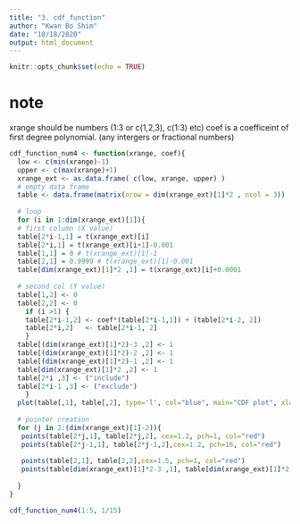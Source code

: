 ```yaml
---
title: "3. cdf_function"
author: "Kwan Bo Shim"
date: "10/18/2020"
output: html_document
---
```


```r
knitr::opts_chunk$set(echo = TRUE)
```

# note #
xrange should be numbers (1:3 or c(1,2,3), c(1:3) etc)
coef is a coefficeint of first degree polynomial. (any intergers or fractional numbers)


```r

cdf_function_num4 <- function(xrange, coef){
  low <- c(min(xrange)-1)
  upper <- c(max(xrange)+1)
  xrange_ext <- as.data.frame( c(low, xrange, upper) )
  # empty data frame
  table <- data.frame(matrix(nrow = dim(xrange_ext)[1]*2 , ncol = 3))
  
  # loop
  for (i in 1:dim(xrange_ext)[1]){
  # first column (X value)
  table[2*i-1,1] = t(xrange_ext)[i]
  table[2*i,1] = t(xrange_ext)[i+1]-0.001
  table[1,1] = 0 # t(xrange_ext)[1]-1
  table[2,1] = 0.9999 # t(xrange_ext)[1]-0.001
  table[dim(xrange_ext)[1]*2 ,1] = t(xrange_ext)[i]+0.0001
  
  # second col (Y value)
  table[1,2] <- 0
  table[2,2] <- 0 
    if (i >1) {
    table[2*i-1,2] <- coef*(table[2*i-1,1]) + (table[2*i-2, 2])
    table[2*i,2]   <- table[2*i-1, 2]
    }
  table[(dim(xrange_ext)[1]*2)-3 ,2] <- 1
  table[(dim(xrange_ext)[1]*2)-2 ,2] <- 1  
  table[(dim(xrange_ext)[1]*2)-1 ,2] <- 1
  table[dim(xrange_ext)[1]*2 ,2] <- 1
  table[2*i ,3] <- ("include")
  table[2*i-1 ,3] <- ("exclude")
    }
  plot(table[,1], table[,2], type='l', col="blue", main="CDF plot", xlab="X variables", ylab="Cumulative probabilities") 
  
  # pointer creation
  for (j in 2:(dim(xrange_ext)[1]-2)){
   points(table[2*j,1], table[2*j,2], cex=1.2, pch=1, col="red")
   points(table[2*j-1,1], table[2*j-1,2],cex=1.2, pch=16, col="red")
   
   points(table[2,1], table[2,2],cex=1.5, pch=1, col="red")
   points(table[dim(xrange_ext)[1]*2-3 ,1], table[dim(xrange_ext)[1]*2-3, 2], cex=1.2, pch=16, col="red")  
  
  }
}

```


```r
cdf_function_num4(1:5, 1/15)
```


